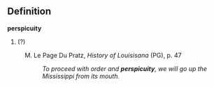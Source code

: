 ==Definition==

<b>perspicuity</b>
# (?)
: M. Le Page Du Pratz, <i>History of Louisisana </i> (PG), p. 47
:: <i>To proceed with order and <b>perspicuity</b>, we will go up the Mississippi from its mouth.</i>